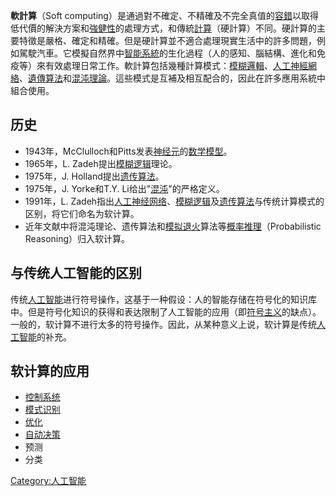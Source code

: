 {{Unreferenced|time=2021-12-25T01:44:59+00:00}}
'''軟計算'''（Soft computing）是通過對不確定、不精確及不完全真值的[[容錯|容錯]]以取得低代價的解決方案和[[健壮性_(计算机科学)|強健性]]的處理方式，和傳統[[計算|計算]]（硬計算）不同。硬計算的主要特徵是嚴格、確定和精確。但是硬計算並不適合處理現實生活中的許多問題，例如駕駛汽車。它模擬自然界中[[智能系統|智能系統]]的生化過程（人的感知、腦結構、進化和免疫等）來有效處理日常工作。軟計算包括幾種計算模式：[[模糊邏輯|模糊邏輯]]、[[人工神經網絡|人工神經網絡]]、[[遺傳算法|遺傳算法]]和[[混沌理論|混沌理論]]。這些模式是互補及相互配合的，因此在許多應用系統中組合使用。

== 历史 ==
*1943年，McClulloch和Pitts发表[[神经元|神经元]]的[[数学模型|数学模型]]。
*1965年，L. Zadeh提出[[模糊逻辑|模糊逻辑]]理论。
*1975年，J. Holland提出[[遗传算法|遗传算法]]。
*1975年，J. Yorke和T.Y. Li给出"[[混沌|混沌]]"的严格定义。
*1991年，L. Zadeh指出[[人工神经网络|人工神经网络]]、[[模糊逻辑|模糊逻辑]]及[[遗传算法|遗传算法]]与传统计算模式的区别，将它们命名为软计算。
*近年文献中将混沌理论、遗传算法和[[模拟退火|模拟退火]]算法等[[概率推理|概率推理]]（Probabilistic Reasoning）归入软计算。

== 与传统人工智能的区别 ==
传统[[人工智能|人工智能]]进行符号操作，这基于一种假设：人的智能存储在符号化的知识库中。但是符号化知识的获得和表达限制了人工智能的应用（即[[符号主义|符号主义]]的缺点）。一般的，软计算不进行太多的符号操作。因此，从某种意义上说，软计算是传统[[人工智能|人工智能]]的补充。

== 软计算的应用 ==
*[[控制系统|控制系统]]
*[[模式识别|模式识别]]
*[[优化|优化]]
*[[自动决策|自动决策]]
*预测
*分类

{{Authority control}}

[[Category:人工智能|Category:人工智能]]
{{compu-stub}}